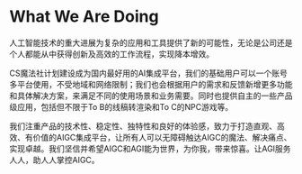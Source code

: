 # What We Are Doing

人工智能技术的重大进展为复杂的应用和工具提供了新的可能性，无论是公司还是个人都能从中获得创新及高效的工作流程，实现降本增效。

CS魔法社计划建设成为国内最好用的AI集成平台，我们的基础用户可以一个账号多平台使用，不受地域和网络限制；我们也会根据用户的需求和反馈新增更多功能和具体解决方案，来满足不同的使用场景和业务需要。同时也提供自主的一些产品级应用，包括但不限于To B的线稿转渲染和To C的NPC游戏等。

我们注重产品的技术性、稳定性、独特性和良好的体验感，致力于打造直观、高效、有价值的AIGC集成平台，让所有人可以无障碍触达AIGC的魔法、解决痛点、实现卓越。我们坚信并希望AIGC和AGI能为世界，为你我，带来惊喜。让AGI服务人人，助人人掌控AIGC。
